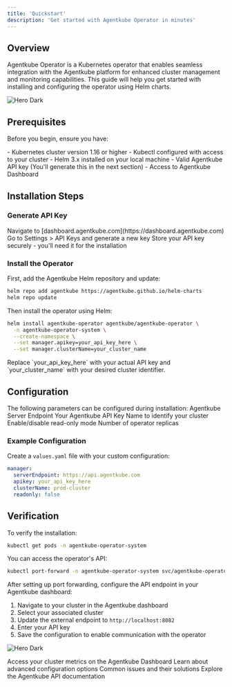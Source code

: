 ```yaml
---
title: 'Quickstart'
description: 'Get started with Agentkube Operator in minutes'
---
```


## Overview
Agentkube Operator is a Kubernetes operator that enables seamless integration with the Agentkube platform for enhanced cluster management and monitoring capabilities. This guide will help you get started with installing and configuring the operator using Helm charts.

<img
  src="/images/overview.png"
  alt="Hero Dark"
/>

## Prerequisites
Before you begin, ensure you have:

<AccordionGroup>
  <Accordion icon="cube" title="Kubernetes Environment">
    - Kubernetes cluster version 1.16 or higher
    - Kubectl configured with access to your cluster
    - Helm 3.x installed on your local machine
  </Accordion>
  <Accordion icon="key" title="Agentkube Access">
    - Valid Agentkube API key (You'll generate this in the next section)
    - Access to Agentkube Dashboard
  </Accordion>
</AccordionGroup>

## Installation Steps

### Generate API Key
<Steps>
  <Step title="Access Dashboard">
    Navigate to [dashboard.agentkube.com](https://dashboard.agentkube.com)
  </Step>
  <Step title="Create API Key">
    Go to Settings > API Keys and generate a new key
  </Step>
  <Step title="Save Key">
    Store your API key securely - you'll need it for the installation
  </Step>
</Steps>

### Install the Operator
First, add the Agentkube Helm repository and update:
```bash
helm repo add agentkube https://agentkube.github.io/helm-charts
helm repo update
```

Then install the operator using Helm:
```bash
helm install agentkube-operator agentkube/agentkube-operator \
  -n agentkube-operator-system \
  --create-namespace \
  --set manager.apikey=your_api_key_here \
  --set manager.clusterName=your_cluster_name
```

<Note>
  Replace `your_api_key_here` with your actual API key and `your_cluster_name` with your desired cluster identifier.
</Note>

## Configuration

<ResponseField name="Configuration Parameters" type="Configuration">
  The following parameters can be configured during installation:
  <ParamField name="manager.serverEndpoint" type="string" default="https://api.agentkube.com">
    Agentkube Server Endpoint
  </ParamField>
  <ParamField name="manager.apikey" type="string" required>
    Your Agentkube API Key
  </ParamField>
  <ParamField name="manager.clusterName" type="string" default="local_cluster">
    Name to identify your cluster
  </ParamField>
  <ParamField name="manager.readonly" type="boolean" default="true">
    Enable/disable read-only mode
  </ParamField>
  <ParamField name="replicaCount" type="number" default="1">
    Number of operator replicas
  </ParamField>
</ResponseField>

### Example Configuration
Create a `values.yaml` file with your custom configuration:
```yaml
manager:
  serverEndpoint: https://api.agentkube.com
  apikey: your_api_key_here
  clusterName: prod-cluster
  readonly: false
```

## Verification
To verify the installation:
```bash
kubectl get pods -n agentkube-operator-system
```

You can access the operator's API:
```bash
kubectl port-forward -n agentkube-operator-system svc/agentkube-operator-controller 8082:8082
```

After setting up port forwarding, configure the API endpoint in your Agentkube dashboard:

1. Navigate to your cluster in the Agentkube dashboard
2. Select your associated cluster
3. Update the external endpoint to `http://localhost:8082`
4. Enter your API key
5. Save the configuration to enable communication with the operator

<img
  src="/images/update-endpoint.png"
  alt="Hero Dark"
/>

<CardGroup>
  <Card title="View Metrics" icon="chart-line" href="https://dashboard.agentkube.com">
    Access your cluster metrics on the Agentkube Dashboard
  </Card>
  <Card title="Configuration Guide" icon="gear" href="/configuration">
    Learn about advanced configuration options
  </Card>
  <Card title="Troubleshooting" icon="wrench" href="/troubleshooting">
    Common issues and their solutions
  </Card>
  <Card title="API Reference" icon="code" href="/api-reference">
    Explore the Agentkube API documentation
  </Card>
</CardGroup>